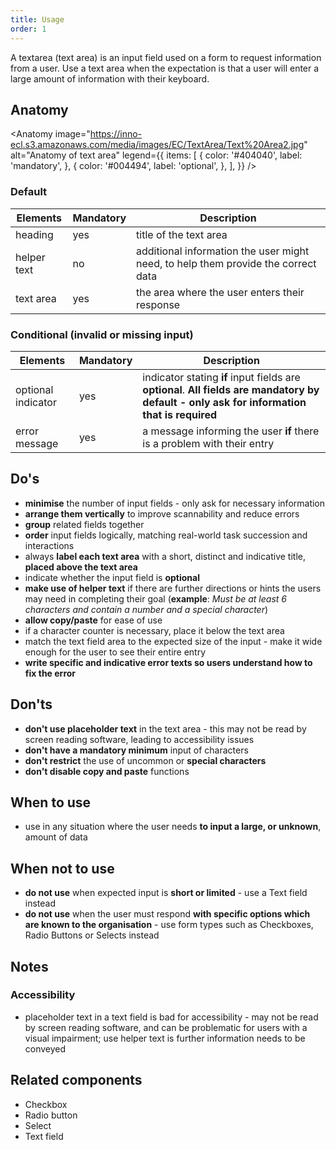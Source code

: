 ```yaml
---
title: Usage
order: 1
---
```



<Paragraph size="lead">
  A textarea (text area) is an input field used on a form to request information
  from a user. Use a text area when the expectation is that a user will enter a
  large amount of information with their keyboard.
</Paragraph>

## Anatomy

<Anatomy
  image="https://inno-ecl.s3.amazonaws.com/media/images/EC/TextArea/Text%20Area2.jpg"
  alt="Anatomy of text area"
  legend={{
    items: [
      {
        color: '#404040',
        label: 'mandatory',
      },
      {
        color: '#004494',
        label: 'optional',
      },
    ],
  }}
/>

### Default

| Elements    | Mandatory | Description                                                                       |
| ----------- | --------- | --------------------------------------------------------------------------------- |
| heading     | yes       | title of the text area                                                            |
| helper text | no        | additional information the user might need, to help them provide the correct data |
| text area   | yes       | the area where the user enters their response                                     |

### Conditional (invalid or missing input)

| Elements           | Mandatory | Description                                                                                                                                 |
| ------------------ | --------- | ------------------------------------------------------------------------------------------------------------------------------------------- |
| optional indicator | yes       | indicator stating **if** input fields are **optional**. **All fields are mandatory by default - only ask for information that is required** |
| error message      | yes       | a message informing the user **if** there is a problem with their entry                                                                     |

## Do's

- **minimise** the number of input fields - only ask for necessary information
- **arrange them vertically** to improve scannability and reduce errors
- **group** related fields together
- **order** input fields logically, matching real-world task succession and interactions
- always **label each text area** with a short, distinct and indicative title, **placed above the text area**
- indicate whether the input field is **optional**
- **make use of helper text** if there are further directions or hints the users may need in completing their goal (**example**: _Must be at least 6 characters and contain a number and a special character_)
- **allow copy/paste** for ease of use
- if a character counter is necessary, place it below the text area
- match the text field area to the expected size of the input - make it wide enough for the user to see their entire entry
- **write specific and indicative error texts so users understand how to fix the error**

## Don'ts

- **don't use placeholder text** in the text area - this may not be read by screen reading software, leading to accessibility issues
- **don't have a mandatory minimum** input of characters
- **don't restrict** the use of uncommon or **special characters**
- **don't disable copy and paste** functions

## When to use

- use in any situation where the user needs **to input a large, or unknown**, amount of data

## When not to use

- **do not use** when expected input is **short or limited** - use a <Link to="/ec/components/forms/text-field/usage/">Text field</Link> instead
- **do not use** when the user must respond **with specific options which are known to the organisation** - use form types such as Checkboxes, <Link to="/ec/components/forms/radio/usage/">Radio Buttons</Link> or <Link to="/ec/components/forms/select/usage/">Selects</Link> instead

## Notes

### Accessibility

- placeholder text in a text field is bad for accessibility - may not be read by screen reading software, and can be problematic for users with a visual impairment; use helper text is further information needs to be conveyed

## Related components

- <Link to="/ec/components/forms/checkbox/usage/" standalone>
    Checkbox
  </Link>
- <Link to="/ec/components/forms/radio/usage/" standalone>
    Radio button
  </Link>
- <Link to="/ec/components/forms/select/usage/" standalone>
    Select
  </Link>
- <Link to="/ec/components/forms/text-field/usage/" standalone>
    Text field
  </Link>
